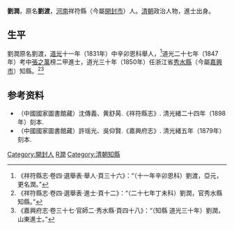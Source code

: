 '''劉潤'''，原名'''劉渡'''，[[河南|河南]]祥符縣（今屬[[開封市|開封市]]）人。[[清朝|清朝]]政治人物，進士出身。

==生平==
劉潤原名劉渡，[[道光|道光]]十一年（1831年）中辛卯恩科舉人，<ref>《祥符縣志·卷四·選舉表·舉人·頁三十六》：“（十一年辛卯恩科）劉渡，亞元，更名潤。”</ref>道光二十七年（1847年）考中[[張之萬|張之萬]]榜二甲進士，道光三十年（1850年）任浙江省[[秀水縣|秀水縣]]（今屬[[嘉興市|嘉興市]]）知縣。<ref>《祥符縣志·卷四·選舉表·進士·頁十二》：“（二十七年丁未科）劉潤，官秀水縣知縣。”</ref><ref>《嘉興府志·卷三十七·官師二·秀水縣·頁四十八》：“（知縣 道光三十年）劉潤，山東進士。”<!---此處籍貫似誤---></ref>

== 参考资料 ==
{{reflist}}

*（中國國家圖書館藏）沈傳義、黄舒昺.《祥符縣志》. 清光緒二十四年（1898年）刻本.
*（中國國家圖書館藏）許瑶光、吳仰賢.《嘉興府志》. 清光緒五年（1879年）刻本.

{{道光二十七年丁未科殿試金榜}}

{{Authority control}}

{{DEFAULTSORT:Liu劉}}
[[Category:開封人|Category:開封人]]
[[Category:劉姓|R潤]]
[[Category:清朝知縣|Category:清朝知縣]]


{{清朝人物小作品}}